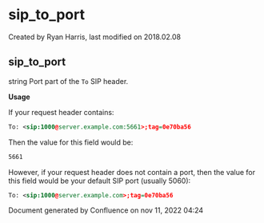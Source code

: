 
# sip_to_port 

 Created by  Ryan Harris, last modified on 2018.02.08

## sip_to_port

string Port part of the `To` SIP header.

**Usage**

If your request header contains:

```xml
To: <sip:1000@server.example.com:5661>;tag=0e70ba56
```

Then the value for this field would be:

```xml
5661
```

However, if your request header does not contain a port, then the value for this field would be your default SIP port (usually 5060):

```xml
To: <sip:1000@server.example.com>;tag=0e70ba56
```

Document generated by Confluence on nov 11, 2022 04:24
